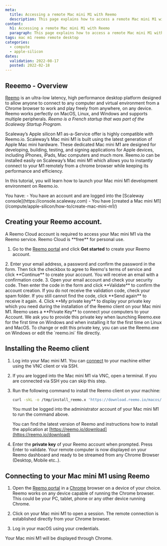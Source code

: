 ```yaml
---
meta:
  title: Accessing a remote Mac mini M1 with Reemo
  description: This page explains how to access a remote Mac mini M1 with Reemo
content:
  h1: Accessing a remote Mac mini M1 with Reemo
  paragraph: This page explains how to access a remote Mac mini M1 with Reemo
tags: mac m1 reemo remote desktop
categories: 
  - compute
  - apple-silicon
dates:
  validation: 2022-08-17
  posted: 2022-02-18
---
```


## Reeemo - Overview

[Reemo](https://reemo.io/) is an ultra-low latency, high performance desktop platform designed to allow anyone to connect to any computer and virtual environment from a Chrome browser to work and play freely from anywhere, on any device. 
Reemo works perfectly on MacOS, Linux, and Windows and supports multiple peripherals. _Reemo is a French startup that was part of the Scaleway Startup Program._

Scaleway’s Apple silicon M1 as-a-Service offer is highly compatible with Reemo.io. Scaleway’s Mac mini M1 is built using the latest generation of Apple Mac mini hardware.
These dedicated Mac mini M1 are designed for developing, building, testing, and signing applications for Apple devices, including iPhones, iPads, Mac computers and much more. Reemo.io can be installed easily on Scaleway’s Mac mini M1 which allows you to instantly connect to your M1 remotely from a chrome browser while keeping its performance and efficiency.

In this tutorial, you will learn how to launch your Mac mini M1 development environment on Reemo.io.

<Message type="requirement">
You have:
- You have an account and are logged into the [Scaleway console](https://console.scaleway.com)
- You have [created a Mac mini M1](/compute/apple-silicon/how-to/create-mac-mini-m1/)
</Message>

## Creating your Reemo account.

<Message type="tip">
A Reemo Cloud account is required to access your Mac mini M1 via the Reemo service. Reemo Cloud is **free** for personal use.
</Message>

1. Go to the [Reemo portal](https://portal.reemo.io/) and click **Get started** to create your Reemo account.
  <Lightbox src="scaleway-reemo-portal.webp" alt="" />
2. Enter your email address, a password and confirm the password in the form. Then tick the checkbox to agree to Reemo's terms of service and click **Continue** to create your account. You will receive an email with a confirmation code.
3. Open your email account and check your security code. Then enter the code in the form and click **Validate** to confirm the account creation. 
  <Lightbox src="scaleway-reemo-validate.webp" alt="" />

  <Message type="tip">
  If you do not receive the validation code, check your spam folder. If you still cannot find the code, click **Send again** to receive it again.

  </Message>
4. Click **My private key** to display your private key which you need during the installation of the Reemo client on your Mac mini M1. 
  <Message type="important">
  Reemo uses a **Private Key** to connect your computers to your Account. We ask you to provide this private key when launching Reemo.exe for the first time on Windows and
  when installing it for the first time on Linux and MacOS. To change or edit this private key, you can use the Reemo.exe on Windows or edit the `reemo.ini` file directly.

  </Message>

## Installing the Reemo client

1. Log into your Mac mini M1. You can [connect](/compute/apple-silicon/how-to/connect-to-mac-mini-m1/) to your machine either using the VNC client or via SSH. 
2. If you are logged into the Mac mini M1 via VNC, open a terminal. If you are connected via SSH you can skip this step.
3. Run the following command to install the Reemo client on your machine:
    ```sh 
    curl -skL -o /tmp/install_reemo.x 'https://download.reemo.io/macos/setup.x' && sudo bash /tmp/install_reemo.x
    ```
    <Message type="note">
    You must be logged into the administrator account of your Mac mini M1 to run the command above.

    </Message>

    <Message type="tip">
    
    You can find the latest version of Reemo and instructions how to install the application at [https://reemo.io/download](https://reemo.io/download)

    <Lightbox src="scaleway-reemo-download.webp" alt="" />

    </Message>
4. Enter the **private key** of your Reemo account when prompted. Press Enter to validate.
Your remote computer is now displayed on your Reemo dashboard and ready to be streamed from any Chrome Browser (Desktop, Mobile etc..).

## Connecting to your Mac mini M1 using Reemo

1. Open the [Reemo portal](https://portal.reemo.io/) in a [Chrome](https://www.google.com/chrome/) browser on a device of your choice. 
    <Message type="tip">
    Reemo works on any device capable of running the Chrome browser. This could be your PC, tablet, phone or any other device running Chrome.

    </Message>
2. Click on your Mac mini M1 to open a session. The remote connection is established directly from your Chrome browser.
    <Lightbox src="scaleway-reemo-dashboard.webp" alt="" />
3. Log in your macOS using your credentials.
    <Lightbox src="scaleway-reemo-m1.webp" alt="" />

Your Mac mini M1 will be displayed through Chrome.
